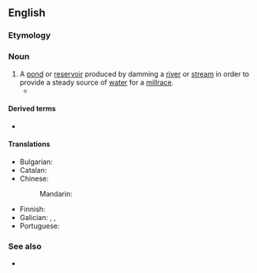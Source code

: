==English==

===Etymology===
{{compound|en|mill|pond}}

===Noun===
{{en-noun}}

# A [[pond]] or [[reservoir]] produced by damming a [[river]] or [[stream]] in order to provide a steady source of [[water]] for a [[millrace]].
#* {{quote-book|1=en|year=1886|translator=H.L. Br&aelig;kstad|author=Peter Christen Asbj&oslash;rnsen|authorlink=Peter Christen Asbj&oslash;rnsen|title=Folk and Fairy Tales|page=152|passage=When I came to the saw-mill at Brække, the sky was overcast, it was already growing dark, only above the level of the north-western horizon there appeared a streak of light, which threw a subdued glimmer on the tranquil surface of the '''mill-pond'''.}}

====Derived terms====
* {{l|en|calm as a millpond}}

====Translations====
{{trans-top|pond or reservoir}}
* Bulgarian: {{t|bg|воденичен вир}}
* Catalan: {{t|ca|bassa del molí|f}}
* Chinese:
*: Mandarin: {{t-needed|cmn}}
{{trans-mid}}
* Finnish: {{t|fi|myllylampi}}
* Galician: {{t|gl|banzado|m}}, {{t+|gl|cubo|m}}, {{t+|gl|presa|f}}
* Portuguese: {{t-needed|pt}}
{{trans-bottom}}

===See also===
* {{l|en|milldam}}